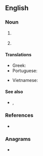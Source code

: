 ==English==

===Noun===
{{en-noun}}

# {{lb|en|chemistry}} {{initialism of|[[isosorbide|Isosorbide]] [[dinitrate|Dinitrate]]|lang=en}}
# {{lb|en|telecommunications}} {{initialism of|[[integrated services digital network|Integrated Services Digital Network]]|lang=en}}

====Translations====
{{trans-top|integrated services digital network}}
* Greek: {{t|el|ISDN|n}}
* Portuguese: {{t|pt|RDSI}}
{{trans-mid}}
* Vietnamese: {{t|vi|mạng số tích hợp đa dịch vụ}}
{{trans-bottom}}

====See also====
* {{sense|telecommunications}} {{l|en|BRI}}, {{l|en|PRI}}

===References===
* {{pedia}}

===Anagrams===
* {{anagrams|en|a=dins|Dins|IDNs|INDs|NIDS|dins}}